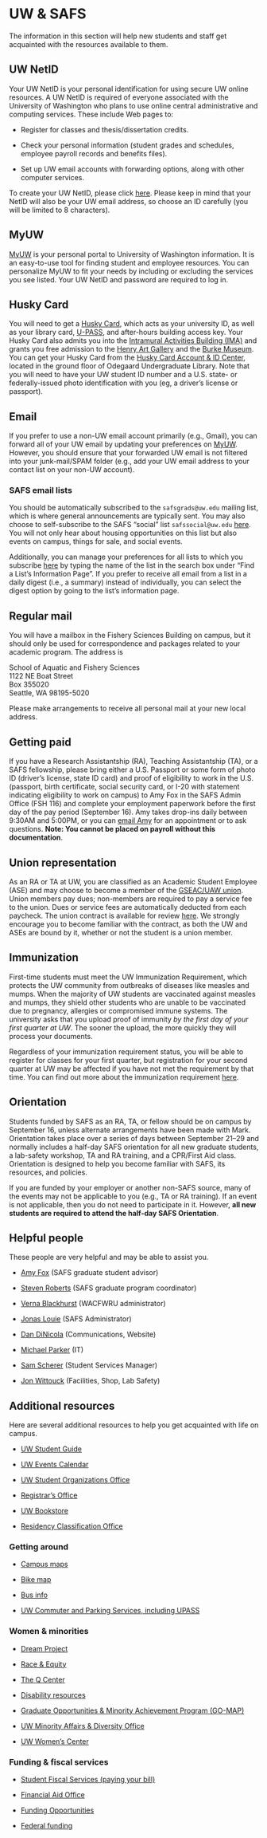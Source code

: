 # UW & SAFS 

The information in this section will help new students and staff get acquainted with the resources available to them.

## UW NetID

Your UW NetID is your personal identification for using secure UW online resources. A UW NetID is required of everyone associated with the University of Washington who plans to use online central administrative and computing services. These include Web pages to:

* Register for classes and thesis/dissertation credits.

* Check your personal information (student grades and schedules, employee payroll records and benefits files).

* Set up UW email accounts with forwarding options, along with other computer services.

To create your UW NetID, please click [here](https://uwnetid.washington.edu/newid/). Please keep in mind that your NetID will also be your UW email address, so choose an ID carefully (you will be limited to 8 characters). 

## MyUW

[MyUW](https://my.uw.edu/) is your personal portal to University of Washington information. It is an easy-to-use tool for finding student and employee resources. You can personalize MyUW to fit your needs by including or excluding the services you see listed. Your UW NetID and password are required to log in.

## Husky Card

You will need to get a [Husky Card](https://hfs.uw.edu/Husky-Card-Services/Husky-Card), which acts as your university ID, as well as your library card, [U-PASS](https://transportation.uw.edu/getting-here/transit/u-pass), and after-hours building access key. Your Husky Card also admits you into the [Intramural Activities Building (IMA)](https://www.washington.edu/ima/) and grants you free admission to the [Henry Art Gallery](https://henryart.org/) and the [Burke Museum](https://www.burkemuseum.org/). You can get your Husky Card from the [Husky Card Account & ID Center](https://hfs.uw.edu/Husky-Card-Services/Husky-Card/ID-Center-Locations), located in the ground floor of Odegaard Undergraduate Library. Note that you will need to have your UW student ID number and a U.S. state- or federally-issued photo identification with you (eg, a driver's license or passport).


## Email

If you prefer to use a non-UW email account primarily (e.g., Gmail), you can forward all of your UW email by updating your preferences on [MyUW](https://my.uw.edu/). However, you should ensure that your forwarded UW email is not filtered into your junk-mail/SPAM folder (e.g., add your UW email address to your contact list on your non-UW account).

### SAFS email lists

You should be automatically subscribed to the `safsgrads@uw.edu` mailing list, which is where general announcements are typically sent. You may also choose to self-subscribe to the SAFS "social" list `safssocial@uw.edu` [here](http://mailman.u.washington.edu/mailman/listinfo/safssocial/). You will not only hear about housing opportunities on this list but also events on campus, things for sale, and social events.  

Additionally, you can manage your preferences for all lists to which you subscribe [here](http://www.washington.edu/computing/mailman/subscribers/) by typing the name of the list in the search box under "Find a List's Information Page". If you prefer to receive all email from a list in a daily digest (i.e., a summary) instead of individually, you can select the digest option by going to the list's information page.

## Regular mail

You will have a mailbox in the Fishery Sciences Building on campus, but it should only be used for correspondence and packages related to your academic program. The address is 

School of Aquatic and Fishery Sciences  
1122 NE Boat Street  
Box 355020  
Seattle, WA 98195-5020  

Please make arrangements to receive all personal mail at your new local address. 

## Getting paid

If you have a Research Assistantship (RA), Teaching Assistantship (TA), or a SAFS fellowship, please bring either a U.S. Passport or some form of photo ID (driver's license, state ID card) and proof of eligibility to work in the U.S. (passport, birth certificate, social security card, or I-20 with statement indicating eligibility to work on campus) to Amy Fox in the SAFS Admin Office (FSH 116) and complete your employment paperwork before the first day of the pay period (September 16). Amy takes drop-ins daily between 9:30AM and 5:00PM, or you can [email Amy](mailto:amyfox@uw.edu) for an appointment or to ask questions. **Note: You cannot be placed on payroll without this documentation**. 

## Union representation

As an RA or TA at UW, you are classified as an Academic Student Employee (ASE) and may choose to become a member of the [GSEAC/UAW union](https://depts.washington.edu/labhist/uwunions/gseac.htm). Union members pay dues; non-members are required to pay a service fee to the union. Dues or service fees are automatically deducted from each paycheck. The union contract is available for review [here](https://hr.uw.edu/labor/academic-and-student-unions/uaw-ase/ase-contract). We strongly encourage you to become familiar with the contract, as both the UW and ASEs are bound by it, whether or not the student is a union member.

## Immunization

First-time students must meet the UW Immunization Requirement, which protects the UW community from outbreaks of diseases like measles and mumps. When the majority of UW students are vaccinated against measles and mumps, they shield other students who are unable to be vaccinated due to pregnancy, allergies or compromised immune systems. The university asks that you upload proof of immunity *by the first day of your first quarter at UW*. The sooner the upload, the more quickly they will process your documents. 

Regardless of your immunization requirement status, you will be able to register for classes for your first quarter, but registration for your second quarter at UW may be affected if you have not met the requirement by that time. You can find out more about the immunization requirement [here](https://wellbeing.uw.edu/medical/immunizations/immunization-requirement/).

## Orientation

Students funded by SAFS as an RA, TA, or fellow should be on campus by September 16, unless alternate arrangements have been made with Mark. Orientation takes place over a series of days between September 21–29 and normally includes a half-day SAFS orientation for all new graduate students, a lab-safety workshop, TA and RA training, and a CPR/First Aid class. Orientation is designed to help you become familiar with SAFS, its resources, and policies.

If you are funded by your employer or another non-SAFS source, many of the events may not be applicable to you (e.g., TA or RA training). If an event is not applicable, then you do not need to participate in it. However, **all new students are required to attend the half-day SAFS Orientation**.

## Helpful people

These people are very helpful and may be able to assist you.

* [Amy Fox](mailto:safs@uw.edu) (SAFS graduate student advisor)

* [Steven Roberts](https://fish.uw.edu/faculty/steven-roberts/) (SAFS graduate program coordinator)

* [Verna Blackhurst](mailto:vernab@uw.edu) (WACFWRU administrator)

* [Jonas Louie](mailto:jinl@uw.edu)	(SAFS Administrator)

* [Dan DiNicola](mailto:dinicola@uw.edu)	(Communications, Website)

* [Michael Parker](mailto:safshelp@uw.edu) (IT)

* [Sam Scherer](mailto:iamsam@uw.edu) (Student Services Manager)

* [Jon Wittouck](mailto:wittouck@uw.edu) (Facilities, Shop, Lab Safety)


## Additional resources

Here are several additional resources to help you get acquainted with life on campus.

* [UW Student Guide](http://www.washington.edu/students/)

* [UW Events Calendar](http://www.washington.edu/visit/events.html)

* [UW Student Organizations Office](http://depts.washington.edu/sao/)

* [Registrar's Office](http://depts.washington.edu/registra/offices.html)

* [UW Bookstore](http://www.bookstore.washington.edu/)

* [Residency Classification Office](http://depts.washington.edu/registra/offices.html#Q7)

### Getting around

* [Campus maps](http://www.washington.edu/home/maps/)

* [Bike map](http://www.kingcounty.gov/transportation/kcdot/Roads/Bicycling.aspx)

* [Bus info](http://metro.kingcounty.gov/)

* [UW Commuter and Parking Services, including UPASS](http://www.washington.edu/commuterservices/parking/)

### Women & minorities

* [Dream Project](https://www.washington.edu/dreamproject/who/)

* [Race & Equity](https://www.washington.edu/raceequity/)

* [The Q Center](https://depts.washington.edu/qcenter/wordpress/)

* [Disability resources](https://depts.washington.edu/uwdrs/)

* [Graduate Opportunities & Minority Achievement Program (GO-MAP)](https://grad.uw.edu/equity-inclusion-and-diversity/go-map/)

* [UW Minority Affairs & Diversity Office](http://depts.washington.edu/omad/)

* [UW Women's Center](http://depts.washington.edu/womenscenter/)

### Funding & fiscal services

* [Student Fiscal Services (paying your bill)](http://f2.washington.edu/fm/sfs/)

* [Financial Aid Office](http://www.washington.edu/students/osfa/)

* [Funding Opportunities](http://www.grad.washington.edu/fellow/funding.htm)

* [Federal funding](http://grants.gov/)




